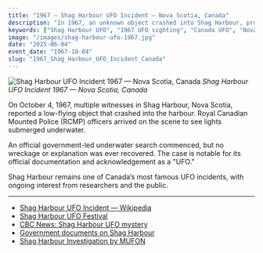 ```yaml
---
title: "1967 — Shag Harbour UFO Incident — Nova Scotia, Canada"
description: "In 1967, an unknown object crashed into Shag Harbour, prompting a government-led underwater search — one of Canada's best-documented UFO cases."
keywords: ["Shag Harbour UFO", "1967 UFO sighting", "Canada UFO", "Nova Scotia UFO", "UFO crash", "underwater UFO", "credible UFO case", "Canadian government UFO", "UFO recovery", "Shag Harbour incident"]
image: "/images/shag-harbour-ufo-1967.jpg"
date: "2025-06-04"
event_date: "1967-10-04"
slug: "1967_Shag_Harbour_UFO_Incident_Canada"
---
```


![Shag Harbour UFO Incident 1967 — Nova Scotia, Canada](/images/shag-harbour-ufo-1967.jpg)
*Shag Harbour UFO Incident 1967 — Nova Scotia, Canada*

On October 4, 1967, multiple witnesses in Shag Harbour, Nova Scotia, reported a low-flying object that crashed into the harbour. Royal Canadian Mounted Police (RCMP) officers arrived on the scene to see lights submerged underwater.

An official government-led underwater search commenced, but no wreckage or explanation was ever recovered. The case is notable for its official documentation and acknowledgement as a "UFO."

Shag Harbour remains one of Canada’s most famous UFO incidents, with ongoing interest from researchers and the public.

---

- [Shag Harbour UFO Incident — Wikipedia](https://en.wikipedia.org/wiki/Shag_Harbour_UFO_incident)
- [Shag Harbour UFO Festival](https://shagharbourufomuseum.com/)
- [CBC News: Shag Harbour UFO mystery](https://www.cbc.ca/news/canada/nova-scotia/shag-harbour-ufo-mystery-persists-50-years-later-1.4343072)
- [Government documents on Shag Harbour](https://www.collectionscanada.gc.ca/ufo/index-e.html)
- [Shag Harbour Investigation by MUFON](https://www.mufon.com/shag-harbour-ufo-incident.html)
